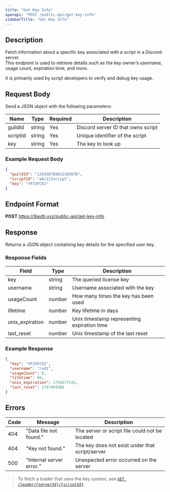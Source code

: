 ```yaml
---
title: "Get Key Info"
openapi: "POST /public-api/get-key-info"
sidebarTitle: "Get Key Info"
---
```


## Description

Fetch information about a specific key associated with a script in a Discord server.  
This endpoint is used to retrieve details such as the key owner’s username, usage count, expiration time, and more.

It is primarily used by script developers to verify and debug key usage.

## Request Body

Send a JSON object with the following parameters:

| Name      | Type   | Required | Description                         |
|-----------|--------|----------|-------------------------------------|
| guildId   | string | Yes      | Discord server ID that owns script  |
| scriptId  | string | Yes      | Unique identifier of the script     |
| key       | string | Yes      | The key to look up                  |

### Example Request Body

```json
{
  "guildId": "123456789012345678",
  "scriptId": "abc123script",
  "key": "YF33FC92"
}
```

## Endpoint Format

**POST** https://9auth.xyz/public-api/get-key-info

## Response

Returns a JSON object containing key details for the specified user key.

### Response Fields

| Field           | Type    | Description                                      |
|------------------|---------|--------------------------------------------------|
| key              | string  | The queried license key                         |
| username         | string  | Username associated with the key                |
| usageCount       | number  | How many times the key has been used            |
| lifetime         | number  | Key lifetime in days                            |
| unix_expiration  | number  | Unix timestamp representing expiration time     |
| last_reset       | number  | Unix timestamp of the last reset                |

### Example Response

```json
{
  "key": "YF33FC92",
  "username": "rvd1",
  "usageCount": 0,
  "lifetime": 90,
  "unix_expiration": 1754677516,
  "last_reset": 1747404386
}
```

## Errors

| Code | Message                 | Description                                   |
|------|--------------------------|-----------------------------------------------|
| 404  | "Data file not found."   | The server or script file could not be located |
| 404  | "Key not found."         | The key does not exist under that script/server |
| 500  | "Internal server error." | Unexpected error occurred on the server       |


> To fetch a loader that uses the key system, see [`GET /loader/{serverId}/{scriptId}`](/docs/loader).

